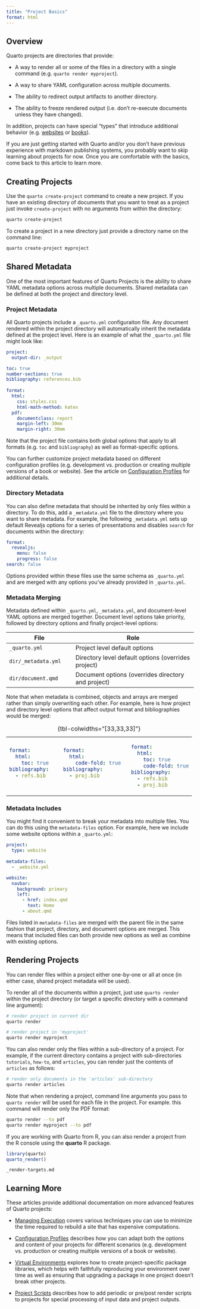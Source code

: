 ```yaml
---
title: "Project Basics"
format: html
---
```


## Overview

Quarto projects are directories that provide:

-   A way to render all or some of the files in a directory with a single command (e.g. `quarto render myproject`).

-   A way to share YAML configuration across multiple documents.

-   The ability to redirect output artifacts to another directory.

-   The ability to freeze rendered output (i.e. don't re-execute documents unless they have changed).

In addition, projects can have special "types" that introduce additional behavior (e.g. [websites](/docs/websites/website-basics.qmd) or [books](/docs/books/book-basics.qmd)).

::: callout-note
If you are just getting started with Quarto and/or you don't have previous experience with markdown publishing systems, you probably want to skip learning about projects for now. Once you are comfortable with the basics, come back to this article to learn more.
:::

## Creating Projects

Use the `quarto create-project` command to create a new project. If you have an existing directory of documents that you want to treat as a project just invoke `create-project` with no arguments from within the directory:

``` .bash
quarto create-project
```

To create a project in a new directory just provide a directory name on the command line:

``` .bash
quarto create-project myproject
```

## Shared Metadata

One of the most important features of Quarto Projects is the ability to share YAML metadata options across multiple documents. Shared metadata can be defined at both the project and directory level.

### Project Metadata

All Quarto projects include a `_quarto.yml` configuraiton file. Any document rendered within the project directory will automatically inherit the metadata defined at the project level. Here is an example of what the `_quarto.yml` file might look like:

``` .yaml
project:
  output-dir: _output

toc: true
number-sections: true
bibliography: references.bib  
  
format:
  html:
    css: styles.css
    html-math-method: katex
  pdf:
    documentclass: report
    margin-left: 30mm
    margin-right: 30mm
```

Note that the project file contains both global options that apply to all formats (e.g. `toc` and `bibliography`) as well as format-specific options.

You can further customize project metadata based on different configuration profiles (e.g. development vs. production or creating multiple versions of a book or website). See the article on [Configuration Profiles](profiles.qmd) for additional details.


### Directory Metadata

You can also define metadata that should be inherited by only files within a directory. To do this, add a `_metadata.yml` file to the directory where you want to share metadata. For example, the following `_metadata.yml` sets up default Revealjs options for a series of presentations and disables `search` for documents within the directory:

``` .yaml
format:
  revealjs: 
    menu: false
    progress: false
search: false
```

Options provided within these files use the same schema as `_quarto.yml` and are merged with any options you've already provided in `_quarto.yml`.

### Metadata Merging

Metadata defined within `_quarto.yml`, `_metadata.yml`, and document-level YAML options are merged together. Document level options take priority, followed by directory options and finally project-level options:

+------------------------------------------+-----------------------------------------------------------------------------+
| File                                     | Role                                                                        |
+==========================================+=============================================================================+
| `_quarto.yml`                            | Project level default options                                               |
+------------------------------------------+-----------------------------------------------------------------------------+
| `dir/_metadata.yml`                      | Directory level default options (overrides project)                         |
+------------------------------------------+-----------------------------------------------------------------------------+
| `dir/document.qmd`                       | Document options (overrides directory and project)                          |
+------------------------------------------+-----------------------------------------------------------------------------+

Note that when metadata is combined, objects and arrays are merged rather than simply overwriting each other. For example, here is how project and directory level options that affect output format and bibliographies would be merged:

+------------------------------------+------------------------------------------+-------------------------------+
| ``` {.yaml filename="_quarto.yml"} | ``` {.yaml filename="dir/_metadata.yml"} | ``` {.yaml filename="merged"} |
| format:                            | format:                                  | format:                       |
|   html:                            |   html:                                  |   html:                       |
|     toc: true                      |     code-fold: true                      |     toc: true                 |
| bibliography:                      | bibliography:                            |     code-fold: true           |
|   - refs.bib                       |   - proj.bib                             | bibliography:                 |
|                                    |                                          |   - refs.bib                  |
|                                    |                                          |   - proj.bib                  |
|                                    |                                          | ```                           |
| ```                                | ```                                      |                               |
+------------------------------------+------------------------------------------+-------------------------------+

: {tbl-colwidths="\[33,33,33\]"}

### Metadata Includes

You might find it convenient to break your metadata into multiple files. You can do this using the `metadata-files` option. For example, here we include some website options within a `_quarto.yml`:

``` .yaml
project:
  type: website
  
metadata-files:
  - _website.yml
```

``` .yaml
website:
  navbar:
    background: primary
    left:
      - href: index.qmd
        text: Home
      - about.qmd
```

Files listed in `metadata-files` are merged with the parent file in the same fashion that project, directory, and document options are merged. This means that included files can both provide new options as well as combine with existing options.

## Rendering Projects

You can render files within a project either one-by-one or all at once (in either case, shared project metadata will be used).

To render all of the documents within a project, just use `quarto render` within the project directory (or target a specific directory with a command line argument):

``` .bash
# render project in current dir
quarto render 

# render project in 'myproject'
quarto render myproject
```

You can also render only the files within a sub-directory of a project. For example, if the current directory contains a project with sub-directories `tutorials`, `how-to`, and `articles`, you can render just the contents of `articles` as follows:

``` .bash
# render only documents in the 'articles' sub-directory
quarto render articles
```

Note that when rendering a project, command line arguments you pass to `quarto render` will be used for each file in the project. For example. this command will render only the PDF format:

``` .bash
quarto render --to pdf
quarto render myproject --to pdf
```

If you are working with Quarto from R, you can also render a project from the R console using the **quarto** R package.

``` r
library(quarto)
quarto_render()
```

``` include
_render-targets.md
```

## Learning More

These articles provide additional documentation on more advanced features of Quarto projects:

-   [Managing Execution](code-execution.qmd) covers various techniques you can use to minimize the time required to rebuild a site that has expensive computations.

-   [Configuration Profiles](profiles.qmd) describes how you can adapt both the options and content of your projects for different scenarios (e.g. development vs. production or creating multiple versions of a book or website).

-   [Virtual Environments](virtual-environments.qmd) explores how to create project-specific package libraries, which helps with faithfully reproducing your environment over time as well as ensuring that upgrading a package in one project doesn't break other projects.

-   [Project Scripts](scripts.qmd) describes how to add periodic or pre/post render scripts to projects for special processing of input data and project outputs.
